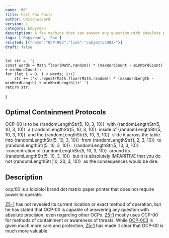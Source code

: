 ```yaml
---
name: '00'
title: Fast Fax Facts
author: Uniconwizard
version: 1
category: Empyrean
description: A fax machine that can answer any question with absolute precision.
tags: ['Empyrean', 'Fax']
related: [{"name":"OCP-003","link":"/objects/003/"}]
draft: false
---
```

    let str = '';
    const words = Math.floor(Math.random() * (maxWordCount - minWordCount) + minWordCount);
    for (let i = 0; i < words; i++)
        str += ('x'.repeat(Math.floor(Math.random() * (maxWordLength - minWordLength) + minWordLength))+' ')
    return str;
}

## Optimal Containment Protocols
OCP-00 is to be
<Redacted>{randomLengthStr(5, 10, 3, 10)}</Redacted>
&nbsp;with
<Redacted>{randomLengthStr(5, 10, 3, 10)}</Redacted>
&nbsp;a
<Redacted>{randomLengthStr(5, 10, 3, 10)}</Redacted>
&nbsp;inside of
<Redacted>{randomLengthStr(5, 10, 3, 10)}</Redacted>
&nbsp;and the
<Redacted>{randomLengthStr(5, 10, 3, 10)}</Redacted>
&nbsp;slide it across the table into
<Redacted>{randomLengthStr(5, 10, 3, 10)}</Redacted>
&nbsp;from
<Redacted>{randomLengthStr(1, 2, 3, 10)}</Redacted>
&nbsp;to
<Redacted>{randomLengthStr(5, 10, 3, 10)}</Redacted>
.
<Redacted>{randomLengthStr(5, 10, 3, 10)}</Redacted>
&nbsp;concentration of
<Redacted>{randomLengthStr(5, 10, 3, 10)}</Redacted>
&nbsp;around its
<Redacted>{randomLengthStr(5, 10, 3, 10)}</Redacted>
&nbsp;but it is absolutely IMPARITIVE that you do not
<Redacted>{randomLengthStr(10, 20, 3, 10)}</Redacted>
&nbsp;as the consequences would be dire.

## Description
ocp/00 is a <Redacted>lolololol</Redacted> brand dot matrix paper printer that does not require power to operate.

[Z5-1](staff/z5-1) has not revealed its current location or exact method of operation,
but he has stated that OCP-00 is capable of answering any question with absolute precision, even regarding other OCPs.
[Z5-1](staff/z5-1) mostly uses OCP-00 for methods of containment or awareness of threats.
While [OCP-003](ocp/003) is given much more care and protection, [Z5-1](staff/z5-1) has made it clear that OCP-00 is much more valuable.
